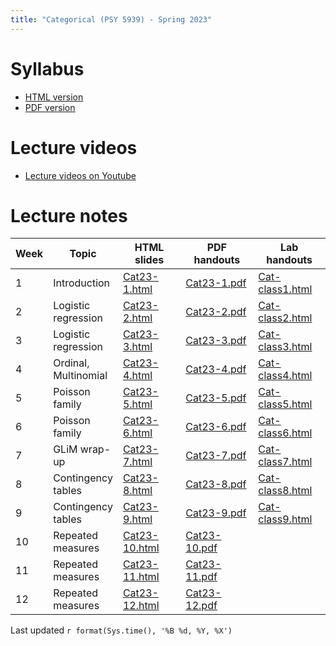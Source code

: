 ```yaml
---
title: "Categorical (PSY 5939) - Spring 2023"
---
```


# Syllabus

* [HTML version](files/Categorical syllabus Spring2023.html)
* [PDF version](files/Categorical-syllabus-Spring2023.pdf)

# Lecture videos

* [Lecture videos on Youtube](https://www.youtube.com/playlist?list=PLKrGRYggZL-GfZgkKQN8q1BsvVoA8CFW0)

# Lecture notes

Week | Topic | HTML slides | PDF handouts | Lab handouts
-----|-------|-------------|---------------|--------------
1 | Introduction        | [Cat23-1.html](files/Cat23-1.html) | [Cat23-1.pdf](files/Cat23-1.pdf) | [Cat-class1.html](files/Cat-class1.html)
2 | Logistic regression | [Cat23-2.html](files/Cat23-2.html) | [Cat23-2.pdf](files/Cat23-2.pdf) | [Cat-class2.html](files/Cat-class2.html)
3 | Logistic regression | [Cat23-3.html](files/Cat23-3.html) | [Cat23-3.pdf](files/Cat23-3.pdf) | [Cat-class3.html](files/Cat-class3.html)
4 | Ordinal, Multinomial | [Cat23-4.html](files/Cat23-4.html) | [Cat23-4.pdf](files/Cat23-4.pdf) | [Cat-class4.html](files/Cat-class4.html)
5 | Poisson family      | [Cat23-5.html](files/Cat23-5.html) | [Cat23-5.pdf](files/Cat23-5.pdf) | [Cat-class5.html](files/Cat-class5.html)
6 | Poisson family      | [Cat23-6.html](files/Cat23-6.html) | [Cat23-6.pdf](files/Cat23-6.pdf) | [Cat-class6.html](files/Cat-class6.html)
7 | GLiM wrap-up        | [Cat23-7.html](files/Cat23-7.html) | [Cat23-7.pdf](files/Cat23-7.pdf) | [Cat-class7.html](files/Cat-class7.html)
8 | Contingency tables  | [Cat23-8.html](files/Cat23-8.html) | [Cat23-8.pdf](files/Cat23-8.pdf) | [Cat-class8.html](files/Cat-class8.html)
9 | Contingency tables  | [Cat23-9.html](files/Cat23-9.html) | [Cat23-9.pdf](files/Cat23-9.pdf) | [Cat-class9.html](files/Cat-class9.html)
10 | Repeated measures  | [Cat23-10.html](files/Cat23-10.html) | [Cat23-10.pdf](files/Cat23-10.pdf) |
11 | Repeated measures  | [Cat23-11.html](files/Cat23-11.html) | [Cat23-11.pdf](files/Cat23-11.pdf) |
12 | Repeated measures  | [Cat23-12.html](files/Cat23-12.html) | [Cat23-12.pdf](files/Cat23-12.pdf) |

Last updated `r format(Sys.time(), '%B %d, %Y, %X')`